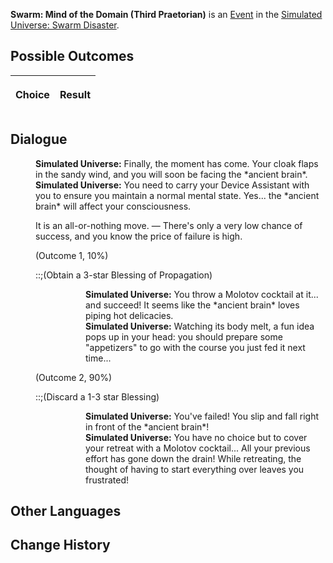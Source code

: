 {{Simulated Universe Event Infobox
|title         = Swarm: Mind of the Domain (Third Praetorian)
|image         = Random Event 4.png
|type          =
|domains_su    = <<DOMAINS_SU>>
|domains_ext   = <<DOMAINS_EXT>>
|domains_swarm = <<DOMAINS_SWARM>>
|domains_gng   = <<DOMAINS_GNG>>
|requirements  =
|prev          = {{tx}}
|next          = {{tx}}
|indexRewards  =
|characters    =
}}
'''Swarm: Mind of the Domain (Third Praetorian)''' is an [[Simulated Universe/Events|Event]] in the [[Simulated Universe: Swarm Disaster]].

==Possible Outcomes==
{| class="article-table"
!Choice
!Result

|}

<!--
==Gameplay Notes==

-->
==Dialogue==
{{Dialogue Start}}
:'''Simulated Universe:''' Finally, the moment has come. Your cloak flaps in the sandy wind, and you will soon be facing the *ancient brain*.
:'''Simulated Universe:''' You need to carry your Device Assistant with you to ensure you maintain a normal mental state. Yes... the *ancient brain* will affect your consciousness.
:{{DIcon|Star}} It is an all-or-nothing move. &mdash; There's only a very low chance of success, and you know the price of failure is high.
:;(Outcome 1, 10%)
:::;(Obtain a 3-star Blessing of Propagation)
::::'''Simulated Universe:''' You throw a Molotov cocktail at it... and succeed! It seems like the *ancient brain* loves piping hot delicacies.
::::'''Simulated Universe:''' Watching its body melt, a fun idea pops up in your head: you should prepare some "appetizers" to go with the course you just fed it next time...
:;(Outcome 2, 90%)
:::;(Discard a 1-3 star Blessing)
::::'''Simulated Universe:''' You've failed! You slip and fall right in front of the *ancient brain*!
::::'''Simulated Universe:''' You have no choice but to cover your retreat with a Molotov cocktail... All your previous effort has gone down the drain! While retreating, the thought of having to start everything over leaves you frustrated!
{{Dialogue End}}

==Other Languages==
{{Other Languages
|zhs   = 虫潮•区域脑体（三级卫戍）
|zht   = 蟲潮•區域腦體（三級衛戍）
|ja    = 虫の潮・区域脳（三級守備）
|ko    = 곤충 파도•구역 두뇌체(3급 경비)
|es    = Enjambre: Mente de zona (tercer pretoriano)
|fr    = Esprit de la Zone de l'Essaim (troisième prétorien)
|ru    = Жужжание: Разум зоны (гарнизон ур. 3)
|th    = คลื่นแมลง: มันสมองแห่งอาณาเขต (กองกำลังระดับ 3)
|vi    = Côn Trùng - Khu Vực Đầu Não (Cảnh Vệ Cấp 3)
|de    = Der Schwarm: Gehirn der Region (Garnisonsstufe 3)
|id    = Swarm: Otak dari Zona (Garnisun Tingkat 3)
|pt    = Enxame: Mente do Domínio (Terceiro Pretoriano)
}}

==Change History==
{{Change History|1.0}}
